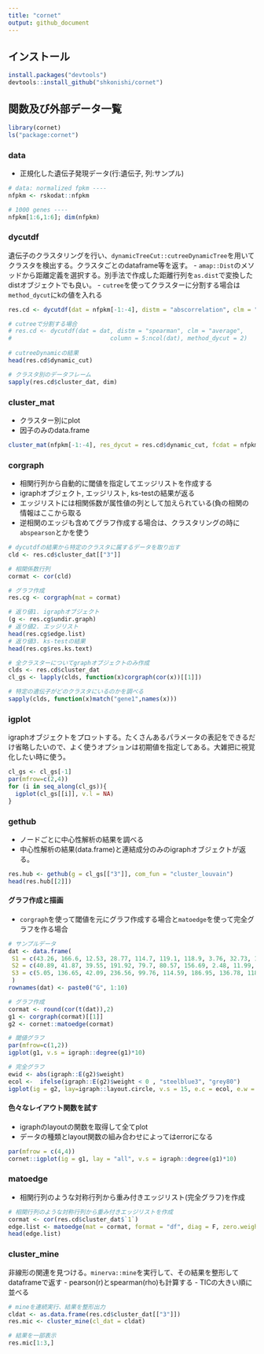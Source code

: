 ```yaml
---
title: "cornet"
output: github_document
---
```


## インストール
```r
install.packages("devtools") 
devtools::install_github("shkonishi/cornet")
```

## 関数及び外部データ一覧
```r
library(cornet)
ls("package:cornet")
```

### data
- 正規化した遺伝子発現データ(行:遺伝子, 列:サンプル)
```r
# data: normalized fpkm ----
nfpkm <- rskodat::nfpkm

# 1000 genes ----
nfpkm[1:6,1:6]; dim(nfpkm)

```


### dycutdf
遺伝子のクラスタリングを行い、`dynamicTreeCut::cutreeDynamicTree`を用いてクラスタを検出する。クラスタごとのdataframe等を返す。
- `amap::Dist`のメソッドから距離定義を選択する。別手法で作成した距離行列を`as.dist`で変換したdistオブジェクトでも良い。
- `cutree`を使ってクラスターに分割する場合は`method_dycut`にkの値を入れる
```r
res.cd <- dycutdf(dat = nfpkm[-1:-4], distm = "abscorrelation", clm = "average", method_dycut = "tree")

# cutreeで分割する場合
# res.cd <- dycutdf(dat = dat, distm = "spearman", clm = "average",
#                            column = 5:ncol(dat), method_dycut = 2)
                           
# cutreeDynamicの結果
head(res.cd$dynamic_cut)

# クラスタ別のデータフレーム
sapply(res.cd$cluster_dat, dim)

```

### cluster_mat
- クラスター別にplot
- 因子のみのdata.frame
```r
cluster_mat(nfpkm[-1:-4], res_dycut = res.cd$dynamic_cut, fcdat = nfpkm[2:3])
```

### corgraph
- 相関行列から自動的に閾値を指定してエッジリストを作成する
- igraphオブジェクト, エッジリスト, ks-testの結果が返る
- エッジリストには相関係数が属性値の列として加えられている(負の相関の情報はここから取る
- 逆相関のエッジも含めてグラフ作成する場合は、クラスタリングの時に`abspearson`とかを使う
```r
# dycutdfの結果から特定のクラスタに属するデータを取り出す
cld <- res.cd$cluster_dat[["3"]]

# 相関係数行列
cormat <- cor(cld)

# グラフ作成
res.cg <- corgraph(mat = cormat)

# 返り値1. igraphオブジェクト
(g <- res.cg$undir.graph)
# 返り値2. エッジリスト
head(res.cg$edge.list)
# 返り値3. ks-testの結果
head(res.cg$res.ks.text)

# 全クラスターについてgraphオブジェクトのみ作成
clds <- res.cd$cluster_dat
cl_gs <- lapply(clds, function(x)corgraph(cor(x))[[1]])

# 特定の遺伝子がどのクラスタにいるのかを調べる
sapply(clds, function(x)match("gene1",names(x)))

```

### igplot
igraphオブジェクトをプロットする。たくさんあるパラメータの表記をできるだけ省略したいので、よく使うオプションは初期値を指定してある。大雑把に視覚化したい時に使う。
```r
cl_gs <- cl_gs[-1]
par(mfrow=c(2,4))
for (i in seq_along(cl_gs)){
  igplot(cl_gs[[i]], v.l = NA)
}

```

### gethub
- ノードごとに中心性解析の結果を調べる
- 中心性解析の結果(data.frame)と連結成分のみのigraphオブジェクトが返る。
```r
res.hub <- gethub(g = cl_gs[["3"]], com_fun = "cluster_louvain")
head(res.hub[[2]])
```


#### グラフ作成と描画
- `corgraph`を使って閾値を元にグラフ作成する場合と`matoedge`を使って完全グラフを作る場合
```r
# サンプルデータ
dat <- data.frame(
 S1 = c(43.26, 166.6, 12.53, 28.77, 114.7, 119.1, 118.9, 3.76, 32.73, 17.46),
 S2 = c(40.89, 41.87, 39.55, 191.92, 79.7, 80.57, 156.69, 2.48, 11.99, 56.11),
 S3 = c(5.05, 136.65, 42.09, 236.56, 99.76, 114.59, 186.95, 136.78, 118.8, 21.41)
 )
rownames(dat) <- paste0("G", 1:10)

# グラフ作成
cormat <- round(cor(t(dat)),2)
g1 <- corgraph(cormat)[[1]]
g2 <- cornet::matoedge(cormat)

# 閾値グラフ
par(mfrow=c(1,2))
igplot(g1, v.s = igraph::degree(g1)*10)

# 完全グラフ
ewid <- abs(igraph::E(g2)$weight)
ecol <-  ifelse(igraph::E(g2)$weight < 0 , "steelblue3", "grey80")
igplot(ig = g2, lay=igraph::layout.circle, v.s = 15, e.c = ecol, e.w = ewid*4)


```


#### 色々なレイアウト関数を試す
- igraphのlayoutの関数を取得して全てplot
- データの種類とlayout関数の組み合わせによってはerrorになる
```r
par(mfrow = c(4,4))
cornet::igplot(ig = g1, lay = "all", v.s = igraph::degree(g1)*10)

```


### matoedge
- 相関行列のような対称行列から重み付きエッジリスト(完全グラフ)を作成
```r
# 相関行列のような対称行列から重み付きエッジリストを作成
cormat <- cor(res.cd$cluster_dat$`1`)
edge.list <- matoedge(mat = cormat, format = "df", diag = F, zero.weight = F)
head(edge.list)

```


### cluster_mine
非線形の関連を見つける。`minerva::mine`を実行して、その結果を整形してdataframeで返す
- pearson(r)とspearman(rho)も計算する
- TICの大きい順に並べる
```r
# mineを連続実行、結果を整形出力
cldat <- as.data.frame(res.cd$cluster_dat[["3"]])
res.mic <- cluster_mine(cl_dat = cldat)

# 結果を一部表示
res.mic[1:3,]

```


